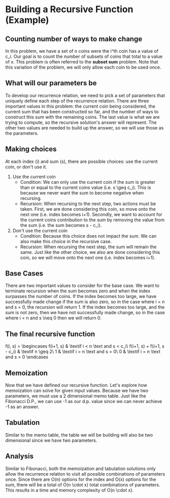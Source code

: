 # Building a Recursive Function (Example)

## Counting number of ways to make change

In this problem, we have a set of n coins were the i^th coin has a value of c_i. Our goal is 
to count the number of subsets of coins that total to a value of x. This problem is often referred 
to the **subset sum** problem. Note that this variation of the problem, we will only allow each coin 
to be used once.

## What will our parameters be
To develop our recurrence relation, we need to pick a set of parameters that uniquely define each 
step of the recurrence relation. There are three important values in this problem: the current coin 
being considered, the current sum that has been constructed so far, and the number of ways to 
construct this sum with the remaining coins. The last value is what we are trying to compute, so the 
recursive solution's answer will represent. The other two values are needed to build up the answer, 
so we will use those as the parameters.

## Making choices
At each index (i) and sum (s), there are possible choices: use the current coin, or don't use 
it. 

1. Use the current coin
    - Condition: We can only use the current coin if the sum is greater than or equal to the current coins value (i.e. s \geq c_i). This is because we never want the sum to become negative when recursing.
    - Recursion: When recursing to the next step, two actions must be taken. First, we are done considering this coin, so move onto the next one (i.e. index becomes i+1). Secondly, we want to account for the current coins contribution to the sum by removing the value from the sum (i.e. the sum becomes s - c_i).
2. Don't use the current coin
    - Condition: Because this choice does not impact the sum. We can also make this choice in the recursive case.
    - Recursion: When recursing the next step, the sum will remain the same. Just like the other choice, we also are done considering this coin, so we will move onto the next one (i.e. index becomes i+1).

## Base Cases
There are two important values to consider for the base case. We want to terminate recursion when the sum becomes zero and when the index surpasses the number of coins. If the index becomes too large, we have successfully made change if the sum is also zero, so in the case where i = n and s = 0, the recursion will return 1. If the index becomes too large, and the sum is not zero, then we have not successfully made change, so in the case where i = n and s \neq 0 then we will return 0.

## The final recursive function

f(i, s) = \begincases
    f(i+1, s) & \textif  i < n \text and  s < c_i\\
    f(i+1, s) + f(i+1, s - c_i) & \textif  n \geq 2\\
    1 & \textif  i = n \text and  s = 0\\
    0 & \textif  i = n \text and  s > 0
\endcases


## Memoization
Now that we have defined our recursive function. Let's explore how memoization can solve for given 
input values. Because we have two parameters, we must use a 2 dimensional memo table. Just like the 
Fibonacci D.P., we can use -1 as our d.p. value since we can never achieve -1 as an answer.

## Tabulation
Similar to the memo table, the table we will be building will also be two dimensional since we 
have two parameters.

## Analysis
Similar to Fibonacci, both the memoization and tabulation solutions only allow the recurrence relation to visit all possible combinations of parameters once. Since there are O(n) options for the index and O(x) options for the sum, there will be a total of O(n \cdot x) total combinations of parameters. This results in a time and memory complexity of O(n \cdot x). 